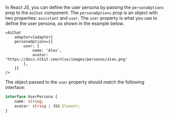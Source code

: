 In React JS, you can define the user persona by passing the `personaOptions` prop to the `AiChat` component.
The `personaOptions` prop is an object with two properties: `assistant` and `user`. The `user` property is what you use to
define the user persona, as shown in the example below.

```tsx
<AiChat
    adapter={adapter}
    personaOptions={{
        user: {
            name: 'Alex',
            avatar: 'https://docs.nlkit.com/nlux/images/personas/alex.png'
        },
    }}
/>
```

The object passed to the `user` property should match the following interface:

```typescript
interface UserPersona {
    name: string;
    avatar: string | JSX.Element;
}
```
